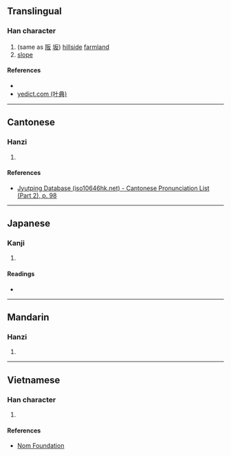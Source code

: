 {{character info/new}}
==Translingual==

===Han character===
{{Han char|rn=46|rad=山|as=04|sn=7|four=|canj=UHE|ids=⿰山反}}

# (same as [[阪]] [[坂]]) [[hillside]] [[farmland]]
# [[slope]]

====References====
* {{Han ref|kx=0308.040|dkj=07914|dj=0607.270|hdz=10763.170|uh=5C85|ud=23685}}
* [http://yedict.com/htm/5C/5C85.htm yedict.com (叶典)]

----

==Cantonese==

===Hanzi===
{{yue-hanzi|jyut=[[baan2]], [[faan2]]|y=baan2, faan2}}

# {{defn|lang=yue|sort=山04}}

====References====
* [http://www.iso10646hk.net/jp/document/download.jsp Jyutping Database (iso10646hk.net) - Cantonese Pronunciation List (Part 2), p. 98]

----

==Japanese==

===Kanji===
{{ja-kanji|grade=|rs=山04}}

# {{defn|lang=ja|sort=山04}}

====Readings====
* {{ja-readings|on=[[はん]] (han)|kun=}}

----

==Mandarin==

===Hanzi===
{{cmn-hanzi|pin=[[bǎn]] ([[ban3]])|wg=pan<sup>3</sup>}}

# {{defn|lang=cmn|sort=山04}}

----

==Vietnamese==

===Han character===
{{vi-readings|rs=山04|hanviet=[[bản]], [[phản]]}}

# {{defn|lang=vi|sort=山04}}

====References====
* [http://nomfoundation.org/common/nom_details.php?codepoint=5c85 Nom Foundation]